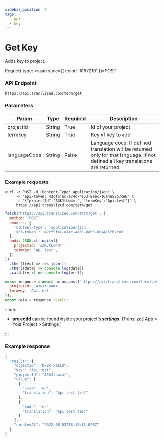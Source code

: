 ```yaml
---
sidebar_position: 2
tags:
  - api
  - key
---
```



# Get Key

Adds key to project.

Request type: <span style={{ color: '#167219' }}>_POST_</span>

### API Endpoint

```url
https://api.translized.com/term/get
```

### Parameters

| Param        | Type   | Required | Description                                                                                                                      |
| ------------ | ------ | -------- | -------------------------------------------------------------------------------------------------------------------------------- |
| projectId    | String | True     | Id of your project                                                                                                               |
| termKey      | String | True     | Key of key to add                                                                                                                |
| languageCode | String | False    | Language code. If defined translation will be returned only for that language. If not defined all key translations are returned. |

### Example requests

<Tabs className="api-tabs">
<TabItem value="cURL" label="cURL">

```curl
curl -X POST -H "Content-Type: application/json" \
     -H "api-token: 42cf5fec-a74c-4a53-8ebc-86a4e52b7ce6" \
     -d "{"projectId":"A3KJtLw4mt", "termKey":"Api.test"}" \
     https://api.translized.com/term/get
```

</TabItem>
<TabItem value="js-fetch" label="Javascript Fetch">

```js
fetch('https://api.translized.com/term/get', {
  method: 'POST',
  headers: {
    'Content-Type': 'application/json',
    'api-token': '42cf5fec-a74c-4a53-8ebc-86a4e52b7ce6',
  },
  body: JSON.stringify({
    projectId: 'A3KJtLw4mt',
    termKey: 'Api.test',
  }),
})
  .then((res) => res.json())
  .then((data) => console.log(data))
  .catch((err) => console.log(err));
```

  </TabItem>
  <TabItem value="js-axios" label="Javascript Axios">

```js
const response = await axios.post('https://api.translized.com/term/get', {
  projectId: 'A3KJtLw4mt',
  termKey: 'Api.test',
});
const data = response.result;
```

  </TabItem>
</Tabs>

:::info

- **projectId** can be found inside your project's **_settings_**. (Translized App > Your Project > Settings )

:::

### Example response

```js
{
  "result": {
    "objectId": "DxBKTxakAO",
    "key": "Api.test",
    "projectId": "A3KJtLw4mt",
    "value": [
      {
        "code": "en",
        "translation": "Api test (en)"
      },
      {
        "code": "es",
        "translation": "Api test (es)"
      }
    ],
    "createdAt": "2022-08-03T18:18:13.098Z"
  }
}
```
